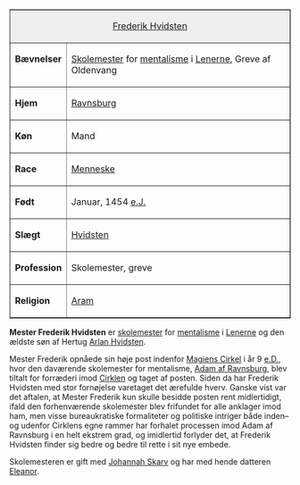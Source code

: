 {{title:Frederik Hvidsten}}
{{author:Laura Holmegaard}}
{{timestamp:2010-01-16T13:30:59Z}}
{{copyright:Frederik Hvidsten}}
<table border=1 cellpadding=2 cellspacing=0 align=right style="margin-left:1em">
<tr valign=top><td style="background:#efefef;" colspan=2 align=center>[[Frederik Hvidsten]]
<tr valign=top><td>'''Bævnelser'''<td>[[Skolemester]] for [[mentalisme]] i [[Lenerne]],
Greve af Oldenvang
<tr valign=top><td>'''Hjem'''<td>[[Ravnsburg]]
<tr valign=top><td>'''Køn'''<td>Mand
<tr valign=top><td>'''Race'''<td>[[Menneske]]
<tr valign=top><td>'''Født'''<td>Januar, 1454 [[e.J.]]
<tr valign=top><td>'''Slægt'''<td>[[Hvidsten]]
<tr valign=top><td>'''Profession'''<td>Skolemester, greve
<tr valign=top><td>'''Religion'''<td>[[Aram]]
</table>
'''Mester Frederik Hvidsten''' er [[skolemester]] for [[mentalisme]] i [[Lenerne]] og den ældste søn af Hertug [[Arlan Hvidsten]].

Mester Frederik opnåede sin høje post indenfor [[Magiens Cirkel]] i år 9 [[e.D.]], hvor den daværende skolemester for mentalisme, [[Adam af Ravnsburg]], blev tiltalt for forræderi imod [[Cirklen]] og taget af posten. Siden da har Frederik Hvidsten med stor fornøjelse varetaget det ærefulde hverv.
Ganske vist var det aftalen, at Mester Frederik kun skulle besidde posten rent midlertidigt, ifald den forhenværende skolemester blev frifundet for alle anklager imod ham, men visse bureaukratiske formaliteter og politiske intriger både inden– og udenfor Cirklens egne rammer har forhalet processen imod Adam af Ravnsburg i en helt ekstrem grad, og imidlertid forlyder det, at Frederik Hvidsten finder sig bedre og bedre til rette i sit nye embede.

Skolemesteren er gift med [[Johannah Hvidsten|Johannah Skarv]] og har med hende datteren [[Eleanor Hvidsten|Eleanor]].
